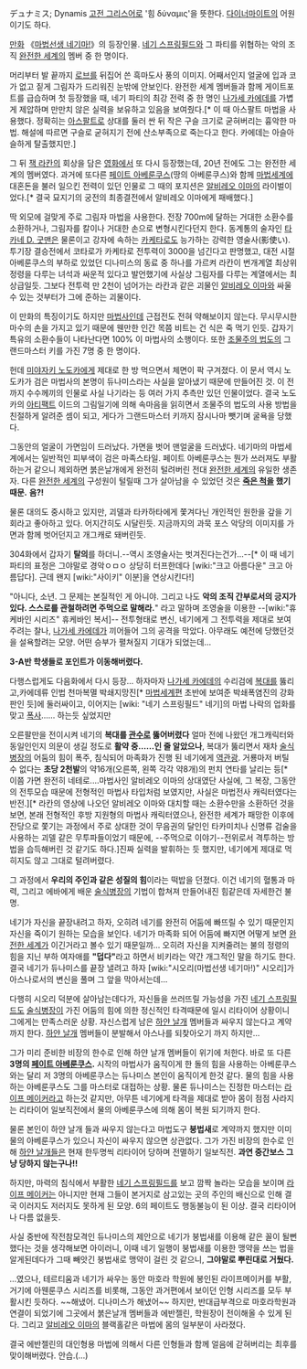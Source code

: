デュナミス; Dynamis [[고전 그리스어]]로 '힘 δύναμις'을 뜻한다. [[다이너마이트]]의 어원이기도 하다.

[[만화]] 《[[마법선생 네기마!]]》의 등장인물. [[네기 스프링필드]]와 그 파티를 위협하는 악의 조직 [[완전한 세계]]의 멤버 중 한 명이다. 

머리부터 발 끝까지 [[로브]]를 뒤집어 쓴 흑마도사 풍의 이미지. 어째서인지 얼굴에 입과 코가 없고 짙게 그림자가 드리워진 눈밖에 안보인다. 완전한 세계 멤버들과 함께 게이트포트를 급습하며 첫 등장했을 때, 네기 파티의 최강 전력 중 한 명인 [[나가세 카에데]]를 가볍게 제압하며 만만치 않은 실력을 보유하고 있음을 보여줬다.[* 이 때 아스팔트 마법을 사용했다. 정확히는 [[아스팔트]]로 상대를 둘러 싼 뒤 작은 구슬 크기로 굳혀버리는 흉악한 마법. 해설에 따르면 구슬로 굳혀지기 전에 산소부족으로 죽는다고 한다. 카에데는 아슬아슬하게 탈출했지만.] 

그 뒤 [[잭 라칸]]의 회상을 담은 [[영화]]에서 또 다시 등장했는데, 20년 전에도 그는 완전한 세계의 멤버였다. 과거에 또다른 [[페이트 아베룬쿠스]](땅의 아베룬쿠스)와 함께 [[마법세계]]에 대혼돈을 불러 일으킨 전력이 있던 인물로 그 때의 포지션은 [[알비레오 이마]]의 라이벌이었다.[* 결국 묘지기의 궁전의 최종결전에서 알비레오 이마에게 패배했다.]

딱 외모에 걸맞게 주로 그림자 마법을 사용한다. 전장 700m에 달하는 거대한 소환수를 소환하거나, 그림자를 칼이나 거대한 손으로 변형시킨다던지 한다. 동계통의 술자인 [[타카네 D. 굿맨]]은 물론이고 강자에 속하는 [[카케타로]]도 능가하는 강력한 영술사(影使い). 투기장 결승전에서 코타로가 카케타로 전투력이 3000을 넘긴다고 판명했고, 대전 시절 아베룬쿠스의 부하로 있었던 디나미스의 동료 중 하나를 가르켜 라칸이 번개계열 최상위 정령을 다루는 녀석과 싸운적 있다고 발언했기에 사실상 그림자를 다루는 계열에서는 최상급일듯. 그보다 전투력 만 2천이 넘어가는 라칸과 같은 괴물인 [[알비레오 이마]]와 싸울수 있는 것부터가 그에 준하는 괴물이다.

이 만화의 특징이기도 하지만 [[마법사]]인데 근접전도 전혀 약해보이지 않는다. 무시무시한 마수의 손을 가지고 있기 때문에 웬만한 인간 목쯤 비트는 건 식은 죽 먹기 인듯. 갑자기 특유의 소환수들이 나타난다면 100% 이 마법사의 소행이다. 또한 [[조물주의 법도]]의 그랜드마스터 키를 가진 7명 중 한 명이다. 

헌데 [[미야자키 노도카]]에게 제대로 한 방 먹으면서 체면이 팍 구겨졌다. 이 문서 역시 노도카가 검은 마법사의 본명이 듀나미스라는 사실을 알아냈기 때문에 만들어진 것. 이 전까지 수수께끼의 인물로 사실 나기라는 등 여러 가지 추측만 있던 인물이었다. 결국 노도카의 [[아티팩트]] 이드의 그림일기에 의해 속마음을 읽히면서 조물주의 법도의 사용 방법을 친절하게 알려준 셈이 되고, 게다가 그랜드마스터 키까지 잠시나마 뺏기며 굴욕을 당했다.

그동안의 얼굴이 가면임이 드러났다. 가면을 벗어 맨얼굴을 드러냈다. 네기마의 마법세계에서는 일반적인 피부색이 검은 마족스타일. 페이트 아베룬쿠스는 뭔가 쓰러져도 부활하는거 같으니 제외하면 붉은날개에게 완전히 털려버린 전대 [[완전한 세계]]의 유일한 생존자. 다른 [[완전한 세계]]의 구성원이 털릴때 그가 살아남을 수 있었던 것은 '''[[죽은 척]]을 했기 때문.''' '''음?!'''

물론 대의도 중시하고 있지만, 괴델과 타카하타에게 쫓겨다닌 개인적인 원한을 갚을 기회라고 좋아하고 있다. 어지간히도 시달린듯. 지금까지의 과묵 포스 악당의 이미지를 가면과 함께 벗어던지고 개그캐로 돼버린듯.

304화에서 갑자기 '''탈의'''를 하더니.--역시 조영술사는 벗겨진다는건가...--[* 이 때 네기 파티의 표정은 그야말로 경악ㅇㅁㅇ 상당히 터프한데다 [wiki:"크고 아름다운" 크고 아름답다]. 근데 왠지 [wiki:"사이키" 이분]을 연상시킨다!]

"아니다, 소년. 그 문제는 본질적인 게 아니야. 그리고 나도 '''악의 조직 간부로서의 긍지가 있다. 스스로를 관철하려면 주먹으로 말해라.'''" 라고 말하며 조영술을 이용한 --[wiki:"휴케바인 시리즈" 휴케바인 복서]-- 전투형태로 변신, 네기에게 그 전투력을 제대로 보여주려는 찰나, [[나가세 카에데]]가 끼어들어 그의 공격을 막았다. 아무래도 예전에 당했던것을 설욕할려는 모양. 어떤 승부가 펼쳐질지 기대가 되었는데…

'''3-A반 학생들로 포인트가 이동해버렸다.'''

다행스럽게도 다음화에서 다시 등장… 하자마자 [[나가세 카에데]]의 수리검에 [[복대]]를 뚫리고,카에데류 인법 천마복멸 박쇄지망진[* [[마법세계]]편 초반에 보여준 박쇄폭염진의 강화판인 듯]에 둘러싸이고, 이어지는 [wiki: "네기 스프링필드" 네기]의 마법 나락의 업화를 맞고 [[폭사]]…… 하는듯 싶었지만

오른팔만을 전이시켜 네기의 '''복대를 [[관수]]로 뚫어버렸다''' 얼마 전에 나왔던 개그캐릭터와 동일인인지 의문이 생길 정도로 '''활약 중…''''''…인 줄 알았으나''', 복대가 뚫리면서 재차 [[술식병장]]의 어둠의 힘이 폭주, 침식되어 마족화가 진행 된 네기에게 [[역관광]]. 거룡마저 버틸 수 없다는 '''초당 2천발'''의 약16개(오른쪽, 왼쪽 각각 약8개)의 펀치 연타를 날리는 등[* 이쯤 가면 완전히 네테로....마법사인 알비레오 이마의 상대였단 사실에, 그 복장, 그동안의 전투모습 때문에 전형적인 마법사 타입처럼 보였지만, 사실은 마법전사 캐릭터였다는 반전.][* 라칸의 영상에 나오던 알비레오 이마와 대치할 때는 소환수만을 소환하던 것을 보면, 본래 전형적인 후방 지원형의 마법사 캐릭터였으나, 완전한 세계가 패망한 이후에 잔당으로 쫓기는 과정에서 주로 상대한 것이 무음권의 달인인 타카미치나 신명류 검술을 사용하는 괴델 같은 무투파들이었기 때문에, --주먹으로 이야기--전위로서 격투하는 방법을 습득해버린 것 같기도 하다.]진짜 실력을 발휘하는 듯 했지만, 네기에게 제대로 먹히지도 않고 그대로 털려버렸다.

그 과정에서 '''우리의 주인과 같은 성질의 힘'''이라는 떡밥을 던졌다. 이건 네기의 혈통과 마력, 그리고 에바에게 배운 [[술식병장]]의 기법이 합쳐져 만들어내진 힘같은데 자세한건 불명.

네기가 자신을 끝장내려고 하자, 오히려 네기를 완전히 어둠에 빠뜨릴 수 있기 때문인지 자신을 죽이기 원하는 모습을 보인다. 네기가 마족화 되어 어둠에 빠지면 어떻게 보면 [[완전한 세계]]가 이긴거라고 볼수 있기 때문일까… 오히려 자신을 지켜줄려는 불의 정령의 힘을 지닌 부하 여자애를 '''"덥다"'''라고 하면서 비키라는 약간 개그적인 말을 하기도 한다. 결국 네기가 듀나미스를 끝장 낼려고 하자 [wiki:"시오리(마법선생 네기마!)" 시오리]가 아스나로서의 변신을 풀며 그 앞을 막아서는데…

다행히 시오리 덕분에 살아남는데다가, 자신들을 쓰러뜨릴 가능성을 가진 [[네기 스프링필드]]도 [[술식병장]]이 가진 어둠의 힘에 의한 정신적인 타격때문에 일시 리타이어 상황이니 그에게는 만족스러운 상황. 자신스럽게 남은 [[하얀 날개]] 멤버들과 싸우지 않는다고 계약까지 한다. [[하얀 날개]] 멤버들이 분발해서 아스나를 되찾아오기 까지 하지만…

그가 미리 준비한 비장의 한수로 인해 하얀 날개 멤버들이 위기에 처한다. 바로 또 다른 '''3명의 [[페이트 아베룬쿠스]].''' 시작의 마법사가 움직이게 한 돌의 힘을 사용하는 아베룬쿠스와는 달리 저 3명의 아베룬쿠스는 듀나미스 본인이 움직이게 한것 같다. 물의 힘을 사용하는 아베룬쿠스도 그를 마스터로 대접하는 상황. 물론 듀나미스는 진정한 마스터는 [[라이프 메이커]]라고 하는것 같지만, 아무튼 네기에게 타격을 제대로 받아 몸이 점점 사라지는 리타이어 일보직전에서 물의 아베룬쿠스에 의해 몸이 복원 되기까지 한다.

물론 본인이 하얀 날개 들과 싸우지 않는다고 마법도구 '''붕법새'''로 계약까지 했지만 이미 물의 아베룬쿠스가 있으니 자신이 싸우지 않으면 상관없다. 그가 가진 비장의 한수로 인해 [[하얀 날개]]들은 현재 한두명씩 리타이어 당하며 전멸하기 일보직전. '''과연 중간보스 그냥 당하지 않는구나!!'''

하지만, 마력의 침식에서 부활한 [[네기 스프링필드]]를 보고 깜짝 놀라는 모습을 보이며 [[라이프 메이커]]는 아니지만 현재 그들이 본거지로 삼고있는 곳의 주인의 배신으로 인해 결국 이러지도 저러지도 못하게 된 모양. 6의 페이트도 행동불능이 된 이상. 결국 리타이어나 다름 없을듯.

사실 중반에 작전참모격인 듀나미스의 제안으로 네기가 붕법새를 이용해 같은 꼴이 될뻔 했다는 것을 생각해보면 아이러니, 이때 네기 일행이 붕법새를 이용한 맹약을 쓰는 법을 알게된데다가 그때 빼앗긴 붕법새로 맹약이 걸린 것 같으니, '''그야말로 뿌린대로 거뒀다.'''

…였으나, 테르티움과 네기가 싸우는 동안 마호라 학원에 봉인된 라이프메이커를 부활, 거기에 아웬룬쿠스 시리즈를 비롯해, 그동안 과거편에서 보이던 인형 시리즈를 모두 부활시킨 듯하다. ~~해냈어. 디나미스가 해냈어~~ 하지만, 반대급부격으로 마호라학원과 연결이 되었기에 그곳에서 붉은날개 멤버들과 에반젤린, 학원장이 전이해올 수 있게 된다. 그리고 [[알비레오 이마]]의 블랙홀같은 마법에 몸의 일부분이 사라졌다.

결국 에반젤린의 대인형용 마법에 의해서 다른 인형들과 함께 얼음에 갇혀버리는 최후를 맞이해버렸다. 안습.(...)
